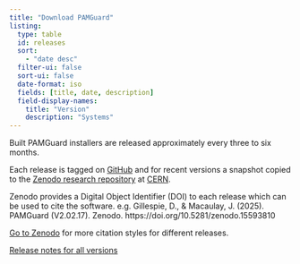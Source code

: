 ```yaml
---
title: "Download PAMGuard"
listing: 
  type: table
  id: releases
  sort: 
    - "date desc"
  filter-ui: false
  sort-ui: false
  date-format: iso
  fields: [title, date, description]
  field-display-names: 
    title: "Version"
    description: "Systems"
---
```


Built PAMGuard installers are released approximately every three to six months.

Each release is tagged on [GitHub](https://github.com/PAMGuard/PAMGuard/releases) and for recent versions a snapshot copied to the [Zenodo research repository](https://doi.org/10.5281/zenodo.13378950) at [CERN](https://home.cern/about).

Zenodo provides a Digital Object Identifier (DOI) to each release which can be used to cite the software. e.g. Gillespie, D., & Macaulay, J. (2025). PAMGuard (V2.02.17). Zenodo. https://doi.org/10.5281/zenodo.15593810

[Go to Zenodo](https://zenodo.org/records/13951593) for more citation styles for different releases.

::: {#releases}
:::

[Release notes for all versions](../releasenotes.qmd)
